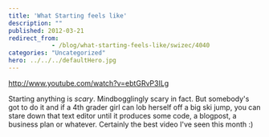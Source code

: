 ```yaml
---
title: 'What Starting feels like'
description: ""
published: 2012-03-21
redirect_from: 
            - /blog/what-starting-feels-like/swizec/4040
categories: "Uncategorized"
hero: ../../../defaultHero.jpg
---
```

http://www.youtube.com/watch?v=ebtGRvP3ILg

Starting anything is _scary_. Mindbogglingly scary in fact. But somebody&#x27;s got to do it and if a 4th grader girl can lob herself off a big ski jump, you can stare down that text editor until it produces some code, a blogpost, a business plan or whatever. Certainly the best video I&#x27;ve seen this month :)
